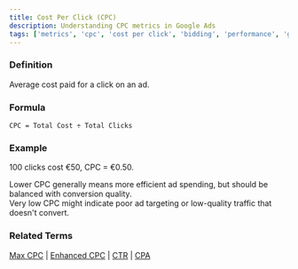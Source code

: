 ```yaml
---
title: Cost Per Click (CPC)
description: Understanding CPC metrics in Google Ads
tags: ['metrics', 'cpc', 'cost per click', 'bidding', 'performance', 'google ads']
---
```



### Definition
Average cost paid for a click on an ad.

### Formula
```
CPC = Total Cost ÷ Total Clicks
```

### Example
100 clicks cost €50, CPC = €0.50.

<Aside type="tip">Lower CPC generally means more efficient ad spending, but should be balanced with conversion quality.</Aside>

<Aside type="caution">Very low CPC might indicate poor ad targeting or low-quality traffic that doesn't convert.</Aside>

### Related Terms
[Max CPC](/bidding-budget/cpc-max) | [Enhanced CPC](/bidding-budget/ecpc) | [CTR](/metrics/ctr) | [CPA](/metrics/cpa)